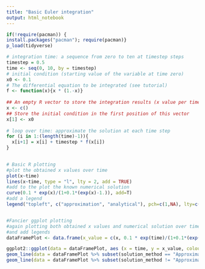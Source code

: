 ```yaml
---
title: "Basic Euler integration"
output: html_notebook
---
```



```r
if(!require(pacman)) {
install.packages("pacman"); require(pacman)}
p_load(tidyverse)
```



```r
# integration time: a sequence from zero to ten at timestep steps
timestep = 0.5
time <- seq(0, 10, by = timestep)
# initial condition (starting value of the variable at time zero)
x0 <- 0.1
# The differential equation to be integrated (see tutorial)
f <- function(x){x * (1.-x)}
    
## An empty R vector to store the integration results (x value per timestep)
x <- c()
## Store the initial condition in the first position of this vector
x[1] <- x0
    
# loop over time: approximate the solution at each time step
for (i in 1:(length(time)-1)){
  x[i+1] = x[i] + timestep * f(x[i])
}
    

# Basic R plotting 
#plot the obtained x values over time
plot(x~time)
lines(x~time, type = "l", lty = 2, add = TRUE)
#add to the plot the known numerical solution
curve(0.1 * exp(x)/(1+0.1*(exp(x)-1.)), add=T)
#add a legend
legend("topleft", c("approximation", "analytical"), pch=c(1,NA), lty=c(NA,1))


#Fancier ggplot plotting
#again plotting both obtained x values and numerical solution over time
#and add legends
dataFramePlot <- data.frame(x_value = c(x, 0.1 * exp(time)/(1+0.1*(exp(time)-1.))), time = time, solution_method = c(rep("Approximation", length(x)), rep("Analytical", length(x))))

ggplot2::ggplot(data = dataFramePlot, aes (x = time, y = x_value, colour = solution_method)) + geom_point(data = dataFramePlot %>% subset(solution_method == "Approximation"), size = 2) +
geom_line(data = dataFramePlot %>% subset(solution_method == "Approximation"), size = 1.2, linetype='dashed') + 
geom_line(data = dataFramePlot %>% subset(solution_method != "Approximation"), size = 1.2) + theme_bw() + ggtitle(paste0("Approximate versus analytical solution of f(x) = x*(1-x) for time step of ", timestep, "")) + theme(plot.title = element_text(hjust = 0.5))
 
  
  
```



